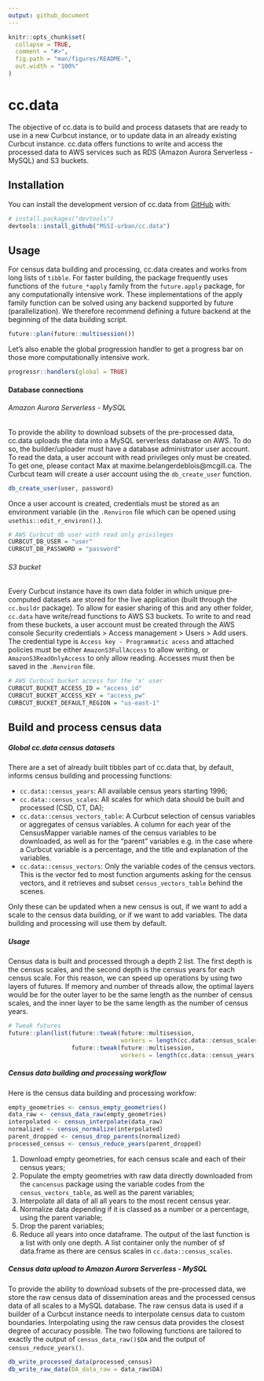 ```yaml
---
output: github_document
---
```


<!-- README.md is generated from README.Rmd. Please edit that file -->

```r
knitr::opts_chunk$set(
  collapse = TRUE,
  comment = "#>",
  fig.path = "man/figures/README-",
  out.width = "100%"
)
```

# cc.data
 
<!-- badges: start -->
<!-- badges: end -->
 
The objective of cc.data is to build and process datasets that are ready to use in a new Curbcut instance, or to update data in an already existing Curbcut instance. cc.data offers functions to write and access the processed data to AWS services such as RDS (Amazon Aurora Serverless - MySQL) and S3 buckets.

## Installation

You can install the development version of cc.data from [GitHub](https://github.com/) with:

``` r
# install.packages("devtools")
devtools::install_github("MSSI-urban/cc.data")
```

## Usage

For census data building and processing, cc.data creates and works from long lists of `tibble`. For faster building, the package frequently uses functions of the `future_*apply` family from the `future.apply` package, for any computationally intensive work. These implementations of the apply family function can be solved using any backend supported by future (parallelization). We therefore recommend defining a future backend at the beginning of the data building script.

``` r
future::plan(future::multisession())
```

Let's also enable the global progression handler to get a progress bar on those more computationally intensive work.

``` r
progressr::handlers(global = TRUE)
```

#### Database connections

###### Amazon Aurora Serverless - MySQL

To provide the ability to download subsets of the pre-processed data, cc.data uploads the data into a MySQL serverless database on AWS. To do so, the builder/uploader must have a database administrator user account. To read the data, a user account with read privileges only must be created. To get one, please contact Max at maxime.belangerdeblois@mcgill.ca. The Curbcut team will create a user account using the `db_create_user` function.

``` r
db_create_user(user, password)
```

Once a user account is created, credentials must be stored as an environment variable (in the `.Renviron` file which can be opened using `usethis::edit_r_environ()`.).

``` r
# AWS Curbcut db user with read only privileges
CURBCUT_DB_USER = "user"
CURBCUT_DB_PASSWORD = "password"
```

###### S3 bucket

Every Curbcut instance have its own data folder in which unique pre-computed datasets are stored for the live application (built through the `cc.buildr` package). To allow for easier sharing of this and any other folder, `cc.data` have write/read functions to AWS S3 buckets. To write to and read from these buckets, a user account must be created through the AWS console Security credentials > Access management > Users > Add users. The credential type is `Access key - Programmatic acess` and attached policies must be either `AmazonS3FullAccess` to allow writing, or `AmazonS3ReadOnlyAccess` to only allow reading. Accesses must then be saved in the `.Renviron` file.

``` r
# AWS Curbcut bucket access for the 'x' user
CURBCUT_BUCKET_ACCESS_ID = "access_id"
CURBCUT_BUCKET_ACCESS_KEY = "access_pw"
CURBCUT_BUCKET_DEFAULT_REGION = "us-east-1"
```

## Build and process census data

##### Global cc.data census datasets
There are a set of already built tibbles part of cc.data that, by default, informs census building and processing functions:

- `cc.data::census_years`: All available census years starting 1996;
- `cc.data::census_scales`: All scales for which data should be built and processed (CSD, CT, DA);
- `cc.data::census_vectors_table`: A Curbcut selection of census variables or aggregates of census variables. A column for each year of the CensusMapper variable names of the census variables to be downloaded, as well as for the "parent" variables e.g. in the case where a Curbcut variable is a percentage, and the title and explanation of the variables.
- `cc.data::census_vectors`: Only the variable codes of the census vectors. This is the vector fed to most function arguments asking for the census vectors, and it retrieves and subset `census_vectors_table` behind the scenes.

Only these can be updated when a new census is out, if we want to add a scale to the census data building, or if we want to add variables. The data building and processing will use them by default.

##### Usage

Census data is built and processed through a depth 2 list. The first depth is the census scales, and the second depth is the census years for each census scale. For this reason, we can speed up operations by using two layers of futures. If memory and number of threads allow, the optimal layers would be for the outer layer to be the same length as the number of census scales, and the inner layer to be the same length as the number of census years.

``` r
# Tweak futures
future::plan(list(future::tweak(future::multisession,
                                workers = length(cc.data::census_scales)),
                  future::tweak(future::multisession,
                                workers = length(cc.data::census_years))))
```

##### Census data building and processing workflow

Here is the census data building and processing workfow:
```r
empty_geometries <- census_empty_geometries()
data_raw <- census_data_raw(empty_geometries)
interpolated <- census_interpolate(data_raw)
normalized <- census_normalize(interpolated)
parent_dropped <- census_drop_parents(normalized)
processed_census <- census_reduce_years(parent_dropped)
```

1. Download empty geometries, for each census scale and each of their census years; 
2. Populate the empty geometries with raw data directly downloaded from the `cancensus` package using the variable codes from the `census_vectors_table`, as well as the parent variables; 
3. Interpolate all data of all all years to the most recent census year. 
4. Normalize data depending if it is classed as a number or a percentage, using the parent variable;
5. Drop the parent variables;
6. Reduce all years into once dataframe. The output of the last function is a list with only one depth. A list container only the number of sf data.frame as there are census scales in `cc.data::census_scales`.

##### Census data upload to Amazon Aurora Serverless - MySQL

To provide the ability to download subsets of the pre-processed data, we store the raw census data of dissemination areas and the processed census data of all scales to a MySQL database. The raw census data is used if a builder of a Curbcut instance needs to interpolate census data to custom boundaries. Interpolating using the raw census data provides the closest degree of accuracy possible. The two following functions are tailored to exactly the output of `census_data_raw()$DA` and the output of `census_reduce_years()`.

```r
db_write_processed_data(processed_census)
db_write_raw_data(DA_data_raw = data_raw$DA)
```



